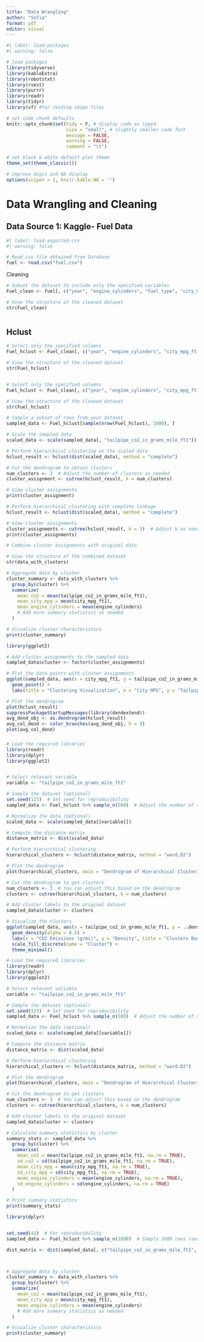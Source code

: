 ```yaml
---
title: "Data Wrangling"
author: "Sofia"
format: pdf
editor: visual
---
```


```r
#| label: load-packages
#| warning: false

# load packages
library(tidyverse)
library(kableExtra)
library(robotstxt) 
library(rvest) 
library(purrr) 
library(readr)
library(tidyr)
library(sf) #for reading shape files

# set code chunk defaults
knitr::opts_chunk$set(tidy = F, # display code as typed
                      size = "small", # slightly smaller code font
                      message = FALSE,
                      warning = FALSE,
                      comment = "\t") 

# set black & white default plot theme
theme_set(theme_classic()) 

# improve digit and NA display 
options(scipen = 1, knitr.kable.NA = '')
```

# Data Wrangling and Cleaning

## Data Source 1: Kaggle- Fuel Data

```r
#| label: load-exported-csv
#| warning: false

# Read csv file obtained from Database
fuel <- read.csv("fuel.csv")


```

Cleaning

```r


# Subset the dataset to include only the specified variables
Fuel_clean <- fuel[, c("year", "engine_cylinders", "fuel_type", "city_mpg_ft1", "tailpipe_co2_in_grams_mile_ft1")]

# View the structure of the cleaned dataset
str(Fuel_clean)



```

## Hclust

```r
# Select only the specified columns
Fuel_hclust <- Fuel_clean[, c("year", "engine_cylinders", "city_mpg_ft1", "tailpipe_co2_in_grams_mile_ft1")]

# View the structure of the cleaned dataset
str(Fuel_hclust)

```

```{}
```

```r
# Select only the specified columns
Fuel_hclust <- Fuel_clean[, c("year", "engine_cylinders", "city_mpg_ft1", "tailpipe_co2_in_grams_mile_ft1")]

# View the structure of the cleaned dataset
str(Fuel_hclust) 

# Sample a subset of rows from your dataset
sampled_data <- Fuel_hclust[sample(nrow(Fuel_hclust), 1000), ]

# Scale the sampled data
scaled_data <- scale(sampled_data[, "tailpipe_co2_in_grams_mile_ft1"])

# Perform hierarchical clustering on the scaled data
hclust_result <- hclust(dist(scaled_data), method = "complete")

# Cut the dendrogram to obtain clusters
num_clusters <- 3  # Adjust the number of clusters as needed
cluster_assignment <- cutree(hclust_result, k = num_clusters)

# View cluster assignments
print(cluster_assignment)

# Perform hierarchical clustering with complete linkage
hclust_result <- hclust(dist(scaled_data), method = "complete")

# View cluster assignments
cluster_assignments <- cutree(hclust_result, k = 3)  # Adjust k as needed
print(cluster_assignments)

```

```r
# Combine cluster assignments with original data

# View the structure of the combined dataset
str(data_with_clusters)

# Aggregate data by cluster
cluster_summary <- data_with_clusters %>%
  group_by(cluster) %>%
  summarize(
    mean_co2 = mean(tailpipe_co2_in_grams_mile_ft1),
    mean_city_mpg = mean(city_mpg_ft1),
    mean_engine_cylinders = mean(engine_cylinders)
    # Add more summary statistics as needed
  )

# Visualize cluster characteristics
print(cluster_summary)

```

```r
library(ggplot2)

# Add cluster assignments to the sampled data
sampled_data$cluster <- factor(cluster_assignments)

# Plot the data points with cluster assignments
ggplot(sampled_data, aes(x = city_mpg_ft1, y = tailpipe_co2_in_grams_mile_ft1, color = cluster)) +
  geom_point() +
  labs(title = "Clustering Visualization", x = "City MPG", y = "Tailpipe CO2 (g/mile)")


```

```r
# Plot the dendrogram
plot(hclust_result)
suppressPackageStartupMessages(library(dendextend))
avg_dend_obj <- as.dendrogram(hclust_result)
avg_col_dend <- color_branches(avg_dend_obj, h = 3)
plot(avg_col_dend)
```

### 

```r
# Load the required libraries
library(readr)
library(dplyr)
library(ggplot2)


# Select relevant variable
variable <- "tailpipe_co2_in_grams_mile_ft1"

# Sample the dataset (optional)
set.seed(123)  # Set seed for reproducibility
sampled_data <- Fuel_hclust %>% sample_n(500)  # Adjust the number of samples as needed

# Normalize the data (optional)
scaled_data <- scale(sampled_data[[variable]])

# Compute the distance matrix
distance_matrix <- dist(scaled_data)

# Perform hierarchical clustering
hierarchical_clusters <- hclust(distance_matrix, method = "ward.D2")

# Plot the dendrogram
plot(hierarchical_clusters, main = "Dendrogram of Hierarchical Clustering", xlab = "", ylab = "Distance")

# Cut the dendrogram to get clusters
num_clusters <- 3  # You can adjust this based on the dendrogram
clusters <- cutree(hierarchical_clusters, k = num_clusters)

# Add cluster labels to the original dataset
sampled_data$cluster <- clusters

# Visualize the clusters
ggplot(sampled_data, aes(x = tailpipe_co2_in_grams_mile_ft1, y = ..density.., fill = factor(cluster))) +
  geom_density(alpha = 0.5) +
  labs(x = "CO2 Emissions (g/mi)", y = "Density", title = "Clusters Based on CO2 Emissions") +
  scale_fill_discrete(name = "Cluster") +
  theme_minimal()

# Load the required libraries
library(readr)
library(dplyr)
library(ggplot2)

# Select relevant variable
variable <- "tailpipe_co2_in_grams_mile_ft1"

# Sample the dataset (optional)
set.seed(123)  # Set seed for reproducibility
sampled_data <- Fuel_hclust %>% sample_n(500)  # Adjust the number of samples as needed

# Normalize the data (optional)
scaled_data <- scale(sampled_data[[variable]])

# Compute the distance matrix
distance_matrix <- dist(scaled_data)

# Perform hierarchical clustering
hierarchical_clusters <- hclust(distance_matrix, method = "ward.D2")

# Plot the dendrogram
plot(hierarchical_clusters, main = "Dendrogram of Hierarchical Clustering", xlab = "", ylab = "Distance")

# Cut the dendrogram to get clusters
num_clusters <- 3  # You can adjust this based on the dendrogram
clusters <- cutree(hierarchical_clusters, k = num_clusters)

# Add cluster labels to the original dataset
sampled_data$cluster <- clusters

# Calculate summary statistics by cluster
summary_stats <- sampled_data %>%
  group_by(cluster) %>%
  summarise(
    mean_co2 = mean(tailpipe_co2_in_grams_mile_ft1, na.rm = TRUE),
    sd_co2 = sd(tailpipe_co2_in_grams_mile_ft1, na.rm = TRUE),
    mean_city_mpg = mean(city_mpg_ft1, na.rm = TRUE),
    sd_city_mpg = sd(city_mpg_ft1, na.rm = TRUE),
    mean_engine_cylinders = mean(engine_cylinders, na.rm = TRUE),
    sd_engine_cylinders = sd(engine_cylinders, na.rm = TRUE)
  )

# Print summary statistics
print(summary_stats)

```

```r
library(dplyr)


set.seed(42)  # For reproducibility
sampled_data <- Fuel_hclust %>% sample_n(1000)  # Sample 1000 rows randomly

dist_matrix <- dist(sampled_data[, c("tailpipe_co2_in_grams_mile_ft1", "city_mpg_ft1", "engine_cylinders")])



# Aggregate data by cluster
cluster_summary <- data_with_clusters %>%
  group_by(cluster) %>%
  summarize(
    mean_co2 = mean(tailpipe_co2_in_grams_mile_ft1),
    mean_city_mpg = mean(city_mpg_ft1),
    mean_engine_cylinders = mean(engine_cylinders)
    # Add more summary statistics as needed
  )

# Visualize cluster characteristics
print(cluster_summary)

```
